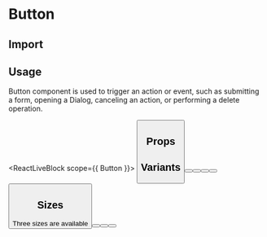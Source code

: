 

<Meta title="Components/Forms/Button" component={Button} />

# Button

## Import

<CodeSnippet code='import { Button } from "@brikke-ui/button";' />

## Usage

Button component is used to trigger an action or event, such as submitting a form, opening a Dialog, canceling an action, or performing a delete operation.

<ReactLiveBlock scope={{ Button }}>
  <Button label="Button" />
</ReactLiveBlock>

## Props

<ArgsTable of={Button} />

## Variants

<Story name="variants">
  <ReactLiveBlock scope={{ Button }}>
    <Button variant="default" label="Default" />
    <Button variant="warning" label="Warning" />
    <Button variant="danger" label="Danger" />
    <Button variant="info" label="Info" />
    <Button variant="success" label="Success" />
  </ReactLiveBlock>
</Story>

## Sizes

<Story name="sizes">
  Three sizes are available
  <ReactLiveBlock scope={{ Button }}>
    <Button primary size="small" label="Button (small)" />
    <Button primary size="medium" label="Button (medium)" />
    <Button primary size="large" label="Button (large)" />
  </ReactLiveBlock>
</Story>
